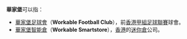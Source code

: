 '''華家堡'''可以指：
*[[華家堡足球會|華家堡足球會]]（'''Workable Football Club'''），前[[香港甲組足球聯賽|香港甲組足球聯賽]]球會。
*[[華家堡智能倉|華家堡智能倉]]（'''Workable Smartstore'''），[[香港|香港]]的[[迷你倉|迷你倉]]公司。
{{disambig|Cat=組織機構消歧義}}